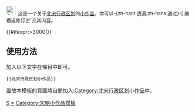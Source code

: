 <div class="notice metadata" id="stub" style="font-size: small;">[[File:北宋疆域图（简）.png|25px|北宋]]&nbsp;&nbsp;这是一个关于[[北宋行政区划]]的[[Wikipedia:小作品|小作品]]。你可以-{zh-hant:透過;zh-hans:通过}-<span class="plainlinks">[{{fullurl:{{FULLPAGENAME}}|action=edit}} 编辑或修订]</span>扩充其内容。</div><includeonly>[[Category:北宋行政区划小作品|{{PAGENAME}}]]{{#ifexpr:{{PAGESIZE:{{FULLPAGENAME}}|R}}>3000|[[Category:字数已超过3000字节的小作品|{{PAGENAME}}]]}}</includeonly><noinclude>

==使用方法==
加入以下文字在條目中即可。
<pre>{{北宋行政区划小作品}}</pre>

置放本模板的頁面將自動加入[[:Category:北宋行政区划小作品]]中。

[[Category:中国各朝代行政区划小作品模板|S]]
[[Category:北宋行政区划小作品|*]]
[[Category:宋朝小作品模板]]
</noinclude>